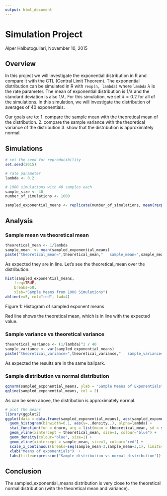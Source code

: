 ```yaml
---
output: html_document
---
```

Simulation Project
==================

Alper Halbutogullari, November 10, 2015

## Overview

In this project we will investigate the exponential distribution in R and compare it with the CTL (Central Limit Theorem). The exponential distribution can be simulated in R with `rexp(n, lambda)` where `lambda` $\lambda$ is the rate parameter. The mean of exponential distribution is $1/\lambda$ and the standard deviation is also $1/\lambda$. For this simulation, we set $\lambda=0.2$ for all of the simulations. In this simulation, we will investigate the distribution of averages of 40 exponentials.

Our goals are to:
1. compare the sample mean with the theoretical mean of the distribution.
2. compare the sample variance with the theoretical variance of the distribution
3. show that the distribution is approximately normal.

## Simulations

```r
# set the seed for reproducibility
set.seed(2015)

# rate parameter
lambda <- 0.2

# 1000 simulations with 40 samples each
sample_size <- 40
number_of_simulations <- 1000

sampled_exponential_means <- replicate(number_of_simulations, mean(rexp(sample_size, lambda)))
```

## Analysis

### Sample mean vs theoretical mean

```r
theoretical_mean <- 1/lambda
sample_mean  <- mean(sampled_exponential_means)
paste("theoretical_mean=",theoretical_mean,"   sample_mean=",sample_mean)
```

As expected they are in line. Let's see the theoretical_mean over the distribution.

```r
hist(sampled_exponential_means,  
    freq=TRUE, 
    breaks=50,
    xlab="Sample Means from 1000 Simulations")
abline(v=5, col="red", lwd=4)
```

Figure 1: Histogram of sampled exponent means

Red line shows the theoretical mean, which is in line with the expected value.

### Sample variance vs theoretical variance

```r
theoretical_variance <- (1/lambda)^2 / 40
sample_variance <- var(sampled_exponential_means)
paste("theoretical_variance=",theoretical_variance,"   sample_variance=",sample_variance)
```

As expected the results are in the same ballpark.

### Sample distribution vs normal distribution

```r
qqnorm(sampled_exponential_means, ylab = "Sample Means of Exponentials")
qqline(sampled_exponential_means, col = 2)
```

As can be seen above, the distribution is approximately normal.

```r
# plot the means
library(ggplot2)
ggplot(data = data.frame(sampled_exponential_means), aes(sampled_exponential_means)) + 
  geom_histogram(binwidth=0.1, aes(y=..density..), alpha=lambda) + 
  stat_function(fun = dnorm, arg = list(mean = theoretical_mean, sd = sqrt(theoretical_variance)), colour = "red", size=1) + 
  geom_vline(xintercept = theoretical_mean, size=1, colour="blue") + 
  geom_density(colour="blue", size=1) +
  geom_vline(xintercept = sample_mean, size=1, colour="red") + 
  scale_x_continuous(breaks=seq(sample_mean-3,sample_mean+3,1), limits=c(sample_mean-3, sample_mean+3)) +
  xlab("Means of exponentials")  +
  labs(title=expression("Sample distribution vs normal distribution"))
```


## Conclusion

The sampled_exponential_means distribution is very close to the theoretical normal distribution (with the theoretical mean and variance).

